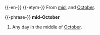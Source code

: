 {{-en-}}
{{-etym-}}
From [[mid]], and [[October]].

{{-phrase-}}
'''mid-October'''
# Any day in the middle of [[October]].